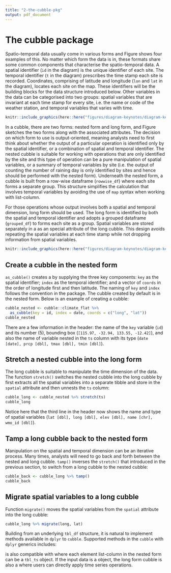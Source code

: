 ```yaml
---
title: "2-the-cubble-pkg"
output: pdf_document
---
```


# The cubble package

Spatio-temporal data usually come in various forms and Figure \ref{fig:illu-input} shows four examples of this. No matter which form the data is in, these formats share some common components that characterise the spatio-temporal data. A spatial identifier (`id` in the diagram) is the unique identifier of each site. The temporal identifier (`t` in the diagram) prescribes the time stamp each site is recorded. Coordinates, comprising of latitude and longitude (`lon` and `lat` in the diagram), locates each site on the map. These identifiers will be the building blocks for the data structure introduced below. Other variables in the data can be categorised into two groups: spatial variables that are invariant at each time stamp for every site, i.e. the name or code of the weather station, and temporal variables that varies with time.

```r
knitr::include_graphics(here::here("figures/diagram-keynotes/diagram-keynotes.001.png"))
```

In a cubble, there are two forms: nested form and long form, and Figure \ref{fig:illu-cubble} sketches the two forms along with the associated attributes. The decision on which form to use is output-oriented, meaning analysts need to first think about whether the output of a particular operation is identified only by the spatial identifier, or a combination of spatial and temporal identifier. The nested cubble is suitable for working with operations that are only identified by the site and this type of operation can be a pure manipulation of spatial variables, or a summary of temporal variables by site (i.e. the output of counting the number of raining day is only identified by sites and hence should be performed with the nested form). Underneath the nested form, a cubble is built from a row-wise dataframe (`rowwise_df`) where each site forms a separate group. This structure simplifies the calculation that involves temporal variables by avoiding the use of `map` syntax when working with list-column.

For those operations whose output involves both a spatial and temporal dimension, long form should be used. The long form is identified by both the spatial and temporal identifier and adopts a grouped dataframe (`grouped_df`) to forms each site as a group. Spatial variables are stored separately in a \pkg{tibble} as an special attribute of the long cubble. This design avoids repeating the spatial variables at each time stamp while not dropping information from spatial variables.

```r
knitr::include_graphics(here::here("figures/diagram-keynotes/diagram-keynotes.002.png"))
```

## Create a cubble in the nested form

\textcolor{red}{To use functionalities from cubble, data analysts first need to create a cubble.} `as_cubble()` creates a \pkg{cubble} by supplying the three key components: `key` as the spatial identifier; `index` as the temporal identifier; and a vector of `coords` in the order of longitude first and then latitude. The naming of `key` and `index` follows the convention in the \pkg{tsibble} package. The cubble created by default is in the nested form. Below is an example of creating a cubble: \newline

```r
cubble_nested <- cubble::climate_flat %>%
  as_cubble(key = id, index = date, coords = c("long", "lat"))
cubble_nested
```

There are a few information in the \pkg{cubble} header: the name of the `key` variable (`id`) and its number (5), bounding box (`[115.97, -32.94, 133.55, -12.42]`), and also the name of variable nested in the `ts` column with its type (`date [date], prcp [dbl], tmax [dbl], tmin [dbl]`). 

## Stretch a nested cubble into the long form

The long cubble is suitable to manipulate the time dimension of the data. The function `stretch()` switches the nested cubble into the long cubble by first extracts all the spatial variables into a separate tibble and store in the `spatial` attribute and then unnests the `ts` column:

```r
cubble_long <- cubble_nested %>% stretch(ts)
cubble_long
```

Notice here that the third line in the header now shows the name and type of spatial variables (`lat [dbl], long [dbl], elev [dbl], name [chr], wmo_id [dbl]`).

## Tamp a long cubble back to the nested form

Manipulation on the spatial and temporal dimension can be an iterative process. Many times, analysts will need to go back and forth between the nested and long cubble. `tamp()` inverses the `stretch()` that introduced in the previous section, to switch from a long cubble to the nested cubble:

```r
cubble_back <- cubble_long %>% tamp()
cubble_back
```

## Migrate spatial variables to a long cubble

\textcolor{red}{As a final data output for modelling or visualisation, spatio-temporal data is usually expected to be in a single table.} Function `migrate()` moves the spatial variables from the `spatial` attribute into the long cubble:

```r
cubble_long %>% migrate(long, lat)
```

<!-- In the workflow described above, data objects come into cubble in the nested form, then various operations on the spatial and temporal dimension can go back and forth between the nested and long form, and finally, the data will come out of cubble in the long form for further modelling or visualisation. -->

Building from an underlying `tbl_df` structure, it is natural to implement methods available in `dplyr` to `cubble`. Supported methods in the `cubble` with `dplyr` generics includes:

```{=tex}
\begin{center}
\begin{tabular}{ | m{5em} | m{15cm}| } 
basics & \textbf{mutate}, \textbf{filter}, \textbf{summarise}, \textbf{select}, \textbf{arrange}, \textbf{rename}, \textbf{left\_join} \\
grouping &  \textbf{group\_by}, \textbf{ungroup}\\
slice family & \textbf{slice\_head}, \textbf{slice\_tail}, \textbf{slice\_sample}, \textbf{slice\_min} and \textbf{slice\_max} \\
\end{tabular}
\end{center}
```

\pkg{cubble} is also compatible with \pkg{tsibble} where each element list-column in the nested form can be a `tbl_ts` object. \textcolor{red}{Duplicates and gaps should be first checked before structuring the data into a cubble.} If the input data is a \pkg{tsibble} object, the long form cubble is also a \pkg{tsibble} where users can directly apply time series operations. \textcolor{red}{more experiment with tsibble}
